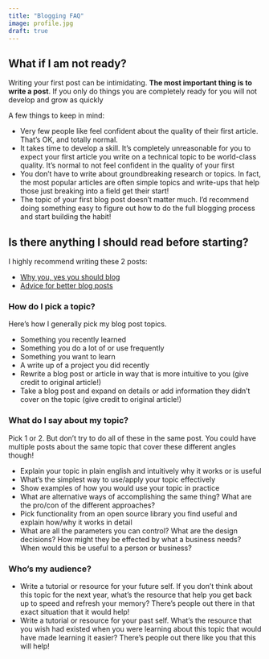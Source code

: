```yaml
---
title: "Blogging FAQ"
image: profile.jpg
draft: true
---
```


:::{.callout-tip}
## What if I am not ready?

Writing your first post can be intimidating.  **The most important thing is to write a post**.  If you only do things you are completely ready for you will not develop and grow as quickly

A few things to keep in mind:

+ Very few people like feel confident about the quality of their first article.  That's OK, and totally normal.  
+ It takes time to develop a skill.  It's completely unreasonable for you to expect your first article you write on a technical topic to be world-class quality.  It's normal to not feel confident in the quality of your first
+ You don't have to write about groundbreaking research or topics.  In fact, the most popular articles are often simple topics and write-ups that help those just breaking into a field get their start!
+ The topic of your first blog post doesn't matter much.  I'd recommend doing something easy to figure out how to do the full blogging process and start building the habit!
:::


:::{.callout-tip}
## Is there anything I should read before starting?

I highly recommend writing these 2 posts:

+ [Why you, yes you should blog](https://medium.com/@racheltho/why-you-yes-you-should-blog-7d2544ac1045)
+ [Advice for better blog posts](https://www.fast.ai/posts/2019-05-13-blogging-advice.html)
:::

:::{.callout-tip}

### How do I pick a topic?

Here's how I generally pick my blog post topics.

+ Something you recently learned
+ Something you do a lot of or use frequently
+ Something you want to learn
+ A write up of a project you did recently
+ Rewrite a blog post or article in way that is more intuitive to you (give credit to original article!)
+ Take a blog post and expand on details or add information they didn't cover on the topic (give credit to original article!)
:::

:::{.callout-tip}
### What do I say about my topic?

Pick 1 or 2.  But don't try to do all of these in the same post.  You could have multiple posts about the same topic that cover these different angles though!

+ Explain your topic in plain english and intuitively why it works or is useful
+ What's the simplest way to use/apply your topic effectively
+ Show examples of how you would use your topic in practice
+ What are alternative ways of accomplishing the same thing?  What are the pro/con of the different approaches?
+ Pick functionality from an open source library you find useful and explain how/why it works in detail
+ What are all the parameters you can control?  What are the design decisions?  How might they be effected by what a business needs?  When would this be useful to a person or business?
:::


:::{.callout-tip}
### Who's my audience?

+ Write a tutorial or resource for your future self.  If you don't think about this topic for the next year, what's the resource that help you get back up to speed and refresh your memory?  There's people out there in that exact situation that it would help!
+ Write a tutorial or resource for your past self.  What's the resource that you wish had existed when you were learning about this topic that would have made learning it easier?  There's people out there like you that this will help!
:::